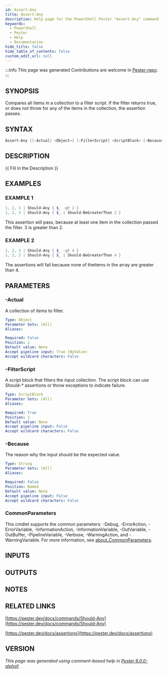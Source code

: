 ```yaml
---
id: Assert-Any
title: Assert-Any
description: Help page for the PowerShell Pester "Assert-Any" command
keywords:
  - PowerShell
  - Pester
  - Help
  - Documentation
hide_title: false
hide_table_of_contents: false
custom_edit_url: null
---
```


:::info This page was generated
Contributions are welcome in [Pester-repo](https://github.com/pester/pester).
:::

## SYNOPSIS

Compares all items in a collection to a filter script.
If the filter returns true, or does not throw for any of the items in the collection, the assertion passes.

## SYNTAX

```powershell
Assert-Any [[-Actual] <Object>] [-FilterScript] <ScriptBlock> [-Because <String>] [<CommonParameters>]
```

## DESCRIPTION

\{\{ Fill in the Description \}\}

## EXAMPLES

### EXAMPLE 1

```powershell
1, 2, 3 | Should-Any { $_ -gt 2 }
1, 2, 3 | Should-Any { $_ | Should-BeGreaterThan 2 }
```

This assertion will pass, because at least one item in the collection passed the filter.
3 is greater than 2.

### EXAMPLE 2

```powershell
1, 2, 3 | Should-Any { $_ -gt 4 }
1, 2, 3 | Should-Any { $_ | Should-BeGreaterThan 4 }
```

The assertions will fail because none of theitems in the array are greater than 4.

## PARAMETERS

### -Actual

A collection of items to filter.

```yaml
Type: Object
Parameter Sets: (All)
Aliases:

Required: False
Position: 2
Default value: None
Accept pipeline input: True (ByValue)
Accept wildcard characters: False
```

### -FilterScript

A script block that filters the input collection.
The script block can use Should-* assertions or throw exceptions to indicate failure.

```yaml
Type: ScriptBlock
Parameter Sets: (All)
Aliases:

Required: True
Position: 1
Default value: None
Accept pipeline input: False
Accept wildcard characters: False
```

### -Because

The reason why the input should be the expected value.

```yaml
Type: String
Parameter Sets: (All)
Aliases:

Required: False
Position: Named
Default value: None
Accept pipeline input: False
Accept wildcard characters: False
```

### CommonParameters

This cmdlet supports the common parameters: -Debug, -ErrorAction, -ErrorVariable, -InformationAction, -InformationVariable, -OutVariable, -OutBuffer, -PipelineVariable, -Verbose, -WarningAction, and -WarningVariable. For more information, see [about_CommonParameters](http://go.microsoft.com/fwlink/?LinkID=113216).

## INPUTS

## OUTPUTS

## NOTES

## RELATED LINKS

[https://pester.dev/docs/commands/Should-Any](https://pester.dev/docs/commands/Should-Any)

[https://pester.dev/docs/assertions](https://pester.dev/docs/assertions)

## VERSION

*This page was generated using comment-based help in [Pester 6.0.0-alpha1](https://github.com/pester/pester).*

